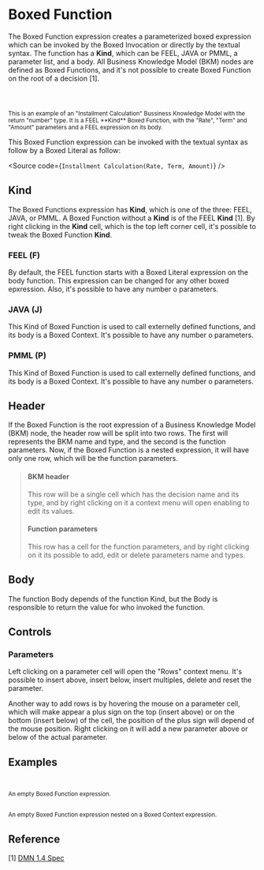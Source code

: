 
<Meta title="MDX/Function" of={FunctionExpression} />

# Boxed Function

The Boxed Function expression creates a parameterized boxed expression which can be
invoked by the Boxed Invocation or directly by the textual syntax. The function has
a **Kind**, which can be FEEL, JAVA or PMML, a parameter list, and a body.
All Business Knowledge Model (BKM) nodes are defined as Boxed Functions, and it's
not possible to create Boxed Function on the root of a decision [1].

<div style={{ display: "flex", flexDirection: "row" }}>
  <Story of={FunctionExpression.InstallmentCalculation} />
  <small>
    <br />
    <br />
    <br />
    This is an example of an "Installment Calculation" Bussiness Knowledge Model with the return "number" type. It is a FEEL
    **Kind** Boxed Function, with the "Rate", "Term" and "Amount" parameters and a FEEL expression on its body.
  </small>
</div>

This Boxed Function expression can be invoked with the textual syntax as follow by
a Boxed Literal as follow:

<Source code={`Installment Calculation(Rate, Term, Amount)`} />

## Kind

The Boxed Functions expression has **Kind**, which is one of the three: FEEL, JAVA, or PMML.
A Boxed Function without a **Kind** is of the FEEL **Kind** [1]. By right clicking in the
**Kind** cell, which is the top left corner cell, it's possible to tweak the Boxed Function **Kind**.

### FEEL (F)

By default, the FEEL function starts with a Boxed Literal expression on the body function.
This expression can be changed for any other boxed epxression.
Also, it's possible to have any number o parameters.

### JAVA (J)

This Kind of Boxed Function is used to call externelly defined functions, and its body is
a Boxed Context. It's possible to have any number o parameters.

### PMML (P)

This Kind of Boxed Function is used to call externelly defined functions, and its body is
a Boxed Context. It's possible to have any number o parameters.

## Header

If the Boxed Function is the root expression of a Business Knowledge Model (BKM) node, the header row will be split into two rows.
The first will represents the BKM name and type, and the second is the function parameters.
Now, if the Boxed Function is a nested expression, it will have only one row, which will be the function parameters.

> #### BKM header
>
> This row will be a single cell which has the decision name and its type,
> and by right clicking on it a context menu will open enabling to edit its values.
>
> #### Function parameters
>
> This row has a cell for the function parameters, and by right clicking on it
> its possible to add, edit or delete parameters name and types.

## Body

The function Body depends of the function Kind, but the Body is responsible to return
the value for who invoked the function.

## Controls

### Parameters

Left clicking on a parameter cell will open the "Rows" context menu.
It's possible to insert above, insert below, insert multiples, delete and reset the parameter.

Another way to add rows is by hovering the mouse on a parameter cell, which will make appear a plus sign
on the top (insert above) or on the bottom (insert below) of the cell, the position of the plus sign will
depend of the mouse position. Right clicking on it will add a new parameter above or below of the actual parameter.

## Examples

<div style={{ display: "flex", flexDirection: "column" }}>
  <div style={{ display: "flex", flexDirection: "row" }}>
    <Story of={FunctionExpression.Base} />
    <small>
      <br />
      <br />
      An empty Boxed Function expression.
    </small>
  </div>

  <div style={{ display: "flex", flexDirection: "row" }}>
    <Story of={FunctionExpression.Nested} />
    <small>
      <br />
      <br />
      An empty Boxed Function expression nested on a Boxed Context expression.
    </small>
  </div>
</div>

## Reference

[1] [DMN 1.4 Spec](https://www.omg.org/spec/DMN/1.4/Beta1/PDF#page=103)
